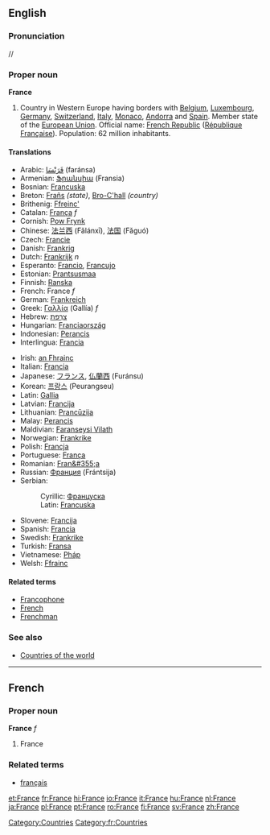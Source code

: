 ==English==

{{rank|mine|wild|front|576|France|London|save|length}}

{{wikipedia}}
===Pronunciation===
/{{IPAchar|ˈfɹɑːns}}/

===Proper noun===
'''France'''

# Country in Western Europe having borders with [[Belgium]], [[Luxembourg]], [[Germany]], [[Switzerland]], [[Italy]], [[Monaco]], [[Andorra]] and [[Spain]]. Member state of the [[European Union]]. Official name: [[French Republic]] ([[République Française]]). Population: 62 million inhabitants.

====Translations====
{{top}}
*Arabic: [[فرنسا|فَرَنْسَا]] (faránsa) {{f}}
*Armenian: [[Ֆրանսիա]] (Fransia)
*Bosnian: [[Francuska]] {{f}}
*Breton: [[Frañs]] ''(state)'', [[Bro-C'hall]] ''(country)''
*Brithenig: [[Ffreinc']]
*Catalan: [[França]] ''f''
*Cornish: [[Pow Frynk]]
*Chinese: [[法兰西]] (Fǎlánxī), [[法国]] (Fǎguó)
*Czech: [[Francie]]
*Danish: [[Frankrig]]
*Dutch: [[Frankrijk]] ''n''
*Esperanto: [[Francio]], [[Francujo]]
*Estonian: [[Prantsusmaa]]
*Finnish: [[Ranska]]
*French: France ''f''
*German: [[Frankreich]] {{n}}
*Greek: [[Γαλλία]] (Gallía) ''f''
*Hebrew: [[צרפת|צָרְפַת]] {{IPAchar|(Tzorfat; ''classical'' Ṣārəphath)}}
*Hungarian: [[Franciaország]]
*Indonesian: [[Perancis]]
*Interlingua: [[Francia]]
{{mid}}
*Irish: [[an Fhrainc]] {{f}}
*Italian: [[Francia]] {{f}}
*Japanese: [[フランス]], [[仏蘭西]] (Furánsu)
*Korean: [[프랑스]] (Peurangseu)
*Latin: [[Gallia]] {{f}}
*Latvian: [[Francija]] {{f}}
*Lithuanian: [[Prancūzija]]
*Malay: [[Perancis]]
*Maldivian: [[Faranseysi Vilath]]
*Norwegian: [[Frankrike]]
*Polish: [[Francja]] {{f}}
*Portuguese: [[França]] {{f}}
*Romanian: [[Fran&#355;a]] {{f}}
*Russian: [[Франция]] (Frántsija) {{f}}
*Serbian:
*:Cyrillic: [[Француска]] {{f}}
*:Latin: [[Francuska#Serbian|Francuska]] {{f}}
*Slovene: [[Francija]] {{f}}
*Spanish: [[Francia]] {{f}}
*Swedish: [[Frankrike]]
*Turkish: [[Fransa]]
*Vietnamese: [[Pháp]]
*Welsh: [[Ffrainc]] {{f}}
{{bottom}}

====Related terms====
*[[Francophone]]
*[[French]]
*[[Frenchman]]

===See also===
*[[Countries of the world]]


----

==French==
===Proper noun===
'''France''' ''f''

# France

===Related terms===
*[[français]]
[[Category:Countries]]
[[Category:fr:Countries]]

[[et:France]]
[[fr:France]]
[[hi:France]]
[[io:France]]
[[it:France]]
[[hu:France]]
[[nl:France]]
[[ja:France]]
[[pl:France]]
[[pt:France]]
[[ro:France]]
[[fi:France]]
[[sv:France]]
[[zh:France]]